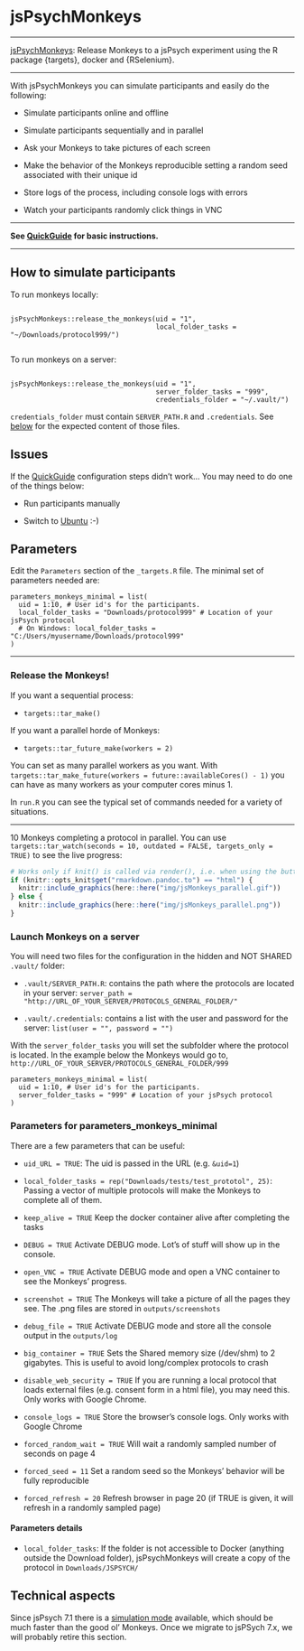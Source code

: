 # jsPsychMonkeys {#jsPsychMonkeys}

------------------------------------------------------------------------

[jsPsychMonkeys](https://github.com/gorkang/jsPsychMonkeys): Release Monkeys to a jsPsych experiment using the R package {targets}, docker and {RSelenium}.

------------------------------------------------------------------------

With jsPsychMonkeys you can simulate participants and easily do the following:

-   Simulate participants online and offline

-   Simulate participants sequentially and in parallel

-   Ask your Monkeys to take pictures of each screen

-   Make the behavior of the Monkeys reproducible setting a random seed associated with their unique id

-   Store logs of the process, including console logs with errors

-   Watch your participants randomly click things in VNC

------------------------------------------------------------------------

**See [QuickGuide](#QuickGuidejsPsychMonkeys) for basic instructions.**

------------------------------------------------------------------------

## How to simulate participants

To run monkeys locally:  

```

jsPsychMonkeys::release_the_monkeys(uid = "1", 
                                    local_folder_tasks = "~/Downloads/protocol999/")


```


To run monkeys on a server:  

```

jsPsychMonkeys::release_the_monkeys(uid = "1", 
                                    server_folder_tasks = "999", 
                                    credentials_folder = "~/.vault/")
```

`credentials_folder` must contain `SERVER_PATH.R` and  `.credentials`. See [below](04-jsPsychMonkeys.html#launch-monkeys-on-a-server) for the expected content of those files.  




## Issues

If the [QuickGuide](#QuickGuidejsPsychMonkeys) configuration steps didn't work... You may need to do one of the things below:

-   Run participants manually

-   Switch to [Ubuntu](https://ubuntu.com/download/desktop) :-)


## Parameters

Edit the `Parameters` section of the `_targets.R` file. The minimal set of parameters needed are:

    parameters_monkeys_minimal = list(
      uid = 1:10, # User id's for the participants. 
      local_folder_tasks = "Downloads/protocol999" # Location of your jsPsych protocol
      # On Windows: local_folder_tasks = "C:/Users/myusername/Downloads/protocol999"  
    )

------------------------------------------------------------------------

### Release the Monkeys!

If you want a sequential process:

-   `targets::tar_make()`

If you want a parallel horde of Monkeys:

-   `targets::tar_future_make(workers = 2)`

You can set as many parallel workers as you want. With `targets::tar_make_future(workers = future::availableCores() - 1)` you can have as many workers as your computer cores minus 1.

In `run.R` you can see the typical set of commands needed for a variety of situations.

------------------------------------------------------------------------

10 Monkeys completing a protocol in parallel. You can use `targets::tar_watch(seconds = 10, outdated = FALSE, targets_only = TRUE)` to see the live progress:

```r
# Works only if knit() is called via render(), i.e. when using the button in RStudio.
if (knitr::opts_knit$get("rmarkdown.pandoc.to") == "html") {
  knitr::include_graphics(here::here("img/jsMonkeys_parallel.gif"))
} else {
  knitr::include_graphics(here::here("img/jsMonkeys_parallel.png"))
}
```

### Launch Monkeys on a server

You will need two files for the configuration in the hidden and NOT SHARED `.vault/` folder:  

- `.vault/SERVER_PATH.R`:  contains the path where the protocols are located in your server: `server_path = "http://URL_OF_YOUR_SERVER/PROTOCOLS_GENERAL_FOLDER/"`  

- `.vault/.credentials`: contains a list with the user and password for the server: `list(user = "", password = "")`


With the `server_folder_tasks` you will set the subfolder where the protocol is located. In the example below the Monkeys would go to, `http://URL_OF_YOUR_SERVER/PROTOCOLS_GENERAL_FOLDER/999`

    parameters_monkeys_minimal = list(
      uid = 1:10, # User id's for the participants. 
      server_folder_tasks = "999" # Location of your jsPsych protocol
    )

### Parameters for parameters_monkeys_minimal

There are a few parameters that can be useful:

-   `uid_URL = TRUE`: The uid is passed in the URL (e.g. `&uid=1`)

-   `local_folder_tasks = rep("Downloads/tests/test_prototol", 25)`: Passing a vector of multiple protocols will make the Monkeys to complete all of them.

-   `keep_alive = TRUE` Keep the docker container alive after completing the tasks

-   `DEBUG = TRUE` Activate DEBUG mode. Lot's of stuff will show up in the console.

-   `open_VNC = TRUE` Activate DEBUG mode and open a VNC container to see the Monkeys' progress.

-   `screenshot = TRUE` The Monkeys will take a picture of all the pages they see. The .png files are stored in `outputs/screenshots`

-   `debug_file = TRUE` Activate DEBUG mode and store all the console output in the `outputs/log`

-   `big_container = TRUE` Sets the Shared memory size (/dev/shm) to 2 gigabytes. This is useful to avoid long/complex protocols to crash

-   `disable_web_security = TRUE` If you are running a local protocol that loads external files (e.g. consent form in a html file), you may need this. Only works with Google Chrome.

-   `console_logs = TRUE` Store the browser's console logs. Only works with Google Chrome

-   `forced_random_wait = TRUE` Will wait a randomly sampled number of seconds on page 4

-   `forced_seed = 11` Set a random seed so the Monkeys' behavior will be fully reproducible

-   `forced_refresh = 20` Refresh browser in page 20 (if TRUE is given, it will refresh in a randomly sampled page)

#### Parameters details

-   `local_folder_tasks`: If the folder is not accessible to Docker (anything outside the Download folder), jsPsychMonkeys will create a copy of the protocol in `Downloads/JSPSYCH/`

## Technical aspects

Since jsPsych 7.1 there is a [simulation mode](https://www.jspsych.org/7.3/overview/simulation/) available, which should be much faster than the good ol' Monkeys. Once we migrate to jsPSych 7.x, we will probably retire this section.
